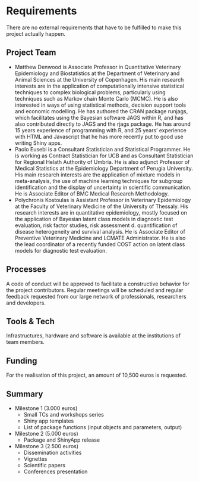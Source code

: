 # Requirements
 
There are no external requirements that have to be fulfilled to make this project actually happen.


## Project Team

* Matthew Denwood is Associate Professor in Quantitative Veterinary Epidemiology and Biostatistics at the Department of Veterinary and Animal Sciences at the University of Copenhagen. His main research interests are in the application of computationally intensive statistical techniques to complex biological problems, particularly using techniques such as Markov chain Monte Carlo (MCMC). He is also interested in ways of using statistical methods, decision support tools and economic modelling. He has authored the CRAN package runjags, which facilitates using the Bayesian software JAGS within R, and has also contributed directly to JAGS and the rjags package.  He has around 15 years experience of programming with R, and 25 years' experience with HTML and Javascript that he has more recently put to good use writing Shiny apps.
* Paolo Eusebi is a Consultant Statistician and Statistical Programmer. He is working as Contract Statistician for UCB and as Consultant Statistician for Regional Helath Authority of Umbria. He is also adjunct Professor of Medical Statistics at the Epidemiology Department of Perugia University. His main research interests are the application of mixture models in meta-analysis, the use of machine learning techniques for subgroup identification and the display of uncertainty in scientific communication. He is Associate Editor of BMC Medical Research Methodology.
* Polychronis Kostoulas is Assistant Professor in Veterinary Epidemiology at the Faculty of Veterinary Medicine of the University of Thessaly. His research interests are in quantitative epidemiology, mostly focused on the application of Bayesian latent class models in diagnostic test evaluation, risk factor studies, risk assessment d. quantification of disease heterogeneity and survival analysis. He is Associate Editor of Preventive Veterinary Medicine and LCMATE Administrator.  He is also the lead coordinator of a recently funded COST action on latent class models for diagnostic test evaluation.

## Processes
 
A code of conduct will be approved to facilitate a constructive behavior for the project contributors. 
Regular meetings will be scheduled and regular feedback requested from our large network of professionals, researchers and developers.


## Tools & Tech

Infrastructures, hardware and software is available at the institutions of team members.


## Funding
 
For the realisation of this project, an amount of 10,500 euros is requested.	


## Summary

* Milestone 1	(3.000 euros)
  + Small TCs and workshops series
  + Shiny app templates
  + List of package functions (input objects and parameters, output)	
* Milestone 2	(5.000 euros)
  + Package and ShinyApp release	
* Milestone 3	(2.500 euros)
  + Dissemination activities
  + Vignettes
  + Scientific papers
  + Conferences presentation

